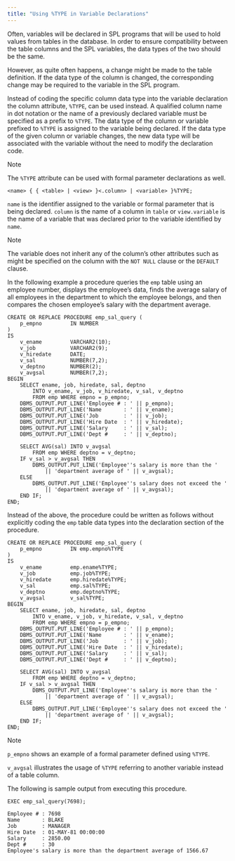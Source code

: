 ```yaml
---
title: "Using %TYPE in Variable Declarations"
---
```


<div id="[using]()%_type_in_variable_declarations" class="registered_link"></div>


Often, variables will be declared in SPL programs that will be used to hold values from tables in the database. In order to ensure compatibility between the table columns and the SPL variables, the data types of the two should be the same.

However, as quite often happens, a change might be made to the table definition. If the data type of the column is changed, the corresponding change may be required to the variable in the SPL program.

Instead of coding the specific column data type into the variable declaration the column attribute, `%TYPE`, can be used instead. A qualified column name in dot notation or the name of a previously declared variable must be specified as a prefix to `%TYPE`. The data type of the column or variable prefixed to `%TYPE` is assigned to the variable being declared. If the data type of the given column or variable changes, the new data type will be associated with the variable without the need to modify the declaration code.

<div class="note">

<div class="title">

Note

</div>

The `%TYPE` attribute can be used with formal parameter declarations as well.

</div>

``` text
<name> { { <table> | <view> }<.column> | <variable> }%TYPE;
```

`name` is the identifier assigned to the variable or formal parameter that is being declared. `column` is the name of a column in `table` or `view.variable` is the name of a variable that was declared prior to the variable identified by `name`.

<div class="note">

<div class="title">

Note

</div>

The variable does not inherit any of the column’s other attributes such as might be specified on the column with the `NOT NULL` clause or the `DEFAULT` clause.

</div>

In the following example a procedure queries the `emp` table using an employee number, displays the employee’s data, finds the average salary of all employees in the department to which the employee belongs, and then compares the chosen employee’s salary with the department average.

``` text
CREATE OR REPLACE PROCEDURE emp_sal_query (
    p_empno         IN NUMBER
)
IS
    v_ename         VARCHAR2(10);
    v_job           VARCHAR2(9);
    v_hiredate      DATE;
    v_sal           NUMBER(7,2);
    v_deptno        NUMBER(2);
    v_avgsal        NUMBER(7,2);
BEGIN
    SELECT ename, job, hiredate, sal, deptno
        INTO v_ename, v_job, v_hiredate, v_sal, v_deptno
        FROM emp WHERE empno = p_empno;
    DBMS_OUTPUT.PUT_LINE('Employee # : ' || p_empno);
    DBMS_OUTPUT.PUT_LINE('Name       : ' || v_ename);
    DBMS_OUTPUT.PUT_LINE('Job        : ' || v_job);
    DBMS_OUTPUT.PUT_LINE('Hire Date  : ' || v_hiredate);
    DBMS_OUTPUT.PUT_LINE('Salary     : ' || v_sal);
    DBMS_OUTPUT.PUT_LINE('Dept #     : ' || v_deptno);

    SELECT AVG(sal) INTO v_avgsal
        FROM emp WHERE deptno = v_deptno;
    IF v_sal > v_avgsal THEN
        DBMS_OUTPUT.PUT_LINE('Employee''s salary is more than the '
            || 'department average of ' || v_avgsal);
    ELSE
        DBMS_OUTPUT.PUT_LINE('Employee''s salary does not exceed the '
            || 'department average of ' || v_avgsal);
    END IF;
END;
```

Instead of the above, the procedure could be written as follows without explicitly coding the `emp` table data types into the declaration section of the procedure.

``` text
CREATE OR REPLACE PROCEDURE emp_sal_query (
    p_empno         IN emp.empno%TYPE
)
IS
    v_ename         emp.ename%TYPE;
    v_job           emp.job%TYPE;
    v_hiredate      emp.hiredate%TYPE;
    v_sal           emp.sal%TYPE;
    v_deptno        emp.deptno%TYPE;
    v_avgsal        v_sal%TYPE;
BEGIN
    SELECT ename, job, hiredate, sal, deptno
        INTO v_ename, v_job, v_hiredate, v_sal, v_deptno
        FROM emp WHERE empno = p_empno;
    DBMS_OUTPUT.PUT_LINE('Employee # : ' || p_empno);
    DBMS_OUTPUT.PUT_LINE('Name       : ' || v_ename);
    DBMS_OUTPUT.PUT_LINE('Job        : ' || v_job);
    DBMS_OUTPUT.PUT_LINE('Hire Date  : ' || v_hiredate);
    DBMS_OUTPUT.PUT_LINE('Salary     : ' || v_sal);
    DBMS_OUTPUT.PUT_LINE('Dept #     : ' || v_deptno);

    SELECT AVG(sal) INTO v_avgsal
        FROM emp WHERE deptno = v_deptno;
    IF v_sal > v_avgsal THEN
        DBMS_OUTPUT.PUT_LINE('Employee''s salary is more than the '
            || 'department average of ' || v_avgsal);
    ELSE
        DBMS_OUTPUT.PUT_LINE('Employee''s salary does not exceed the '
            || 'department average of ' || v_avgsal);
    END IF;
END;
```

<div class="note">

<div class="title">

Note

</div>

`p_empno` shows an example of a formal parameter defined using `%TYPE`.

</div>

`v_avgsal` illustrates the usage of `%TYPE` referring to another variable instead of a table column.

The following is sample output from executing this procedure.

``` text
EXEC emp_sal_query(7698);

Employee # : 7698
Name       : BLAKE
Job        : MANAGER
Hire Date  : 01-MAY-81 00:00:00
Salary     : 2850.00
Dept #     : 30
Employee's salary is more than the department average of 1566.67
```
